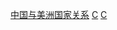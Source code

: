 {{Catnav|頁面分類|各種主題的頁面分類|按國家分類|各國外交|美國外交}}
{{Catnav|頁面分類|各種主題的頁面分類|按國家分類|各國外交|中国外交}}

{{catmore}}
{{Commons category|Relations of China and the United States}}

[[Category:中国与美洲国家关系|]]
[[Category:美國雙邊關係|C]]
[[Category:美國-亞洲關係|C]]